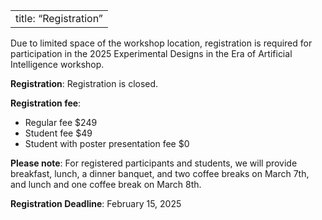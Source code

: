 
---
title: "Registration"
---

Due to limited space of the workshop location, registration is required for participation in the 2025 Experimental Designs in the Era of Artificial Intelligence workshop.

**Registration**: Registration is closed.

**Registration fee**: 

- Regular fee $249
- Student fee $49
- Student with poster presentation fee $0
 
 
**Please note**: For registered participants and students, we will provide breakfast, lunch, a dinner banquet, and two coffee breaks on March 7th, and lunch and one coffee break on March 8th.

**Registration Deadline**: February 15, 2025
